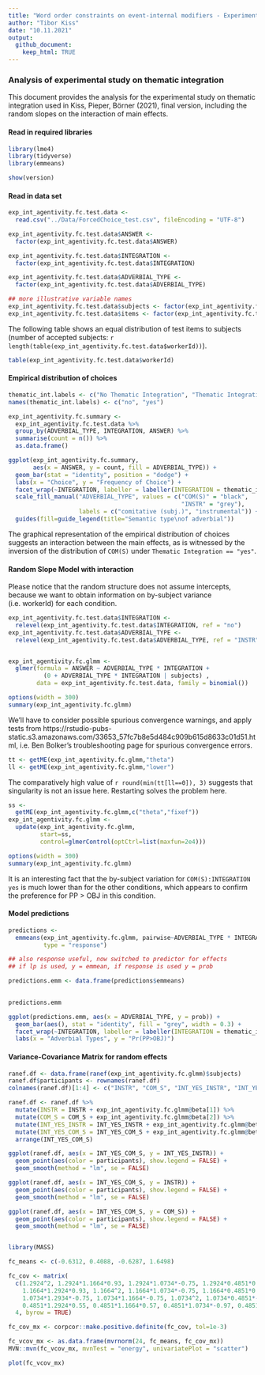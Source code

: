 ```yaml
---
title: "Word order constraints on event-internal modifiers - Experiment 2: Forced Choice study on Thematic Integration"
author: "Tibor Kiss"
date: "10.11.2021"
output:
  github_document:
    keep_html: TRUE
---
```


### Analysis of experimental study on thematic integration

This document provides the analysis for the experimental study on thematic integration used in Kiss, Pieper, Börner (2021), final version, including the random slopes on the interaction of main effects.

#### Read in required libraries

```r
library(lme4)
library(tidyverse)
library(emmeans)

show(version)
```

#### Read in data set


```r
exp_int_agentivity.fc.test.data <- 
  read.csv("../Data/ForcedChoice_test.csv", fileEncoding = "UTF-8")

exp_int_agentivity.fc.test.data$ANSWER <- 
  factor(exp_int_agentivity.fc.test.data$ANSWER)

exp_int_agentivity.fc.test.data$INTEGRATION <- 
  factor(exp_int_agentivity.fc.test.data$INTEGRATION)

exp_int_agentivity.fc.test.data$ADVERBIAL_TYPE <- 
  factor(exp_int_agentivity.fc.test.data$ADVERBIAL_TYPE)

## more illustrative variable names
exp_int_agentivity.fc.test.data$subjects <- factor(exp_int_agentivity.fc.test.data$workerId)
exp_int_agentivity.fc.test.data$items <- factor(exp_int_agentivity.fc.test.data$ENCODING)

```

The following table shows an equal distribution of test items to subjects (number of accepted subjects: `r length(table(exp_int_agentivity.fc.test.data$workerId))`).

```r
table(exp_int_agentivity.fc.test.data$workerId)
```

#### Empirical distribution of choices


```r

thematic_int.labels <- c("No Thematic Integration", "Thematic Integration")
names(thematic_int.labels) <- c("no", "yes")

exp_int_agentivity.fc.summary <- 
  exp_int_agentivity.fc.test.data %>%
  group_by(ADVERBIAL_TYPE, INTEGRATION, ANSWER) %>%
  summarise(count = n()) %>%
  as.data.frame()

ggplot(exp_int_agentivity.fc.summary,
       aes(x = ANSWER, y = count, fill = ADVERBIAL_TYPE)) +
  geom_bar(stat = "identity", position = "dodge") +
  labs(x = "Choice", y = "Frequency of Choice") + 
  facet_wrap(~INTEGRATION, labeller = labeller(INTEGRATION = thematic_int.labels)) +
  scale_fill_manual("ADVERBIAL_TYPE", values = c("COM(S)" = "black",
                                                 "INSTR" = "grey"),
                    labels = c("comitative (subj.)", "instrumental")) +
  guides(fill=guide_legend(title="Semantic type\nof adverbial")) 

```

The graphical representation of the empirical distribution of choices suggests an interaction between the main effects, as is witnessed by the inversion of the distribution of `COM(S)` under `Thematic Integration == "yes"`. 

#### Random Slope Model with interaction

Please notice that the random structure does not assume intercepts, because we want to obtain information on by-subject variance (i.e. workerId) for each condition.

```r

exp_int_agentivity.fc.test.data$INTEGRATION <-
  relevel(exp_int_agentivity.fc.test.data$INTEGRATION, ref = "no")
exp_int_agentivity.fc.test.data$ADVERBIAL_TYPE <-
  relevel(exp_int_agentivity.fc.test.data$ADVERBIAL_TYPE, ref = "INSTR")


exp_int_agentivity.fc.glmm <- 
  glmer(formula = ANSWER ~ ADVERBIAL_TYPE * INTEGRATION + 
          (0 + ADVERBIAL_TYPE * INTEGRATION | subjects) , 
        data = exp_int_agentivity.fc.test.data, family = binomial())

options(width = 300)
summary(exp_int_agentivity.fc.glmm)
```

We'll have to consider possible spurious convergence warnings, and apply tests from https://rstudio-pubs-static.s3.amazonaws.com/33653_57fc7b8e5d484c909b615d8633c01d51.html, i.e. Ben Bolker's troubleshooting page for spurious convergence errors.

```r

tt <- getME(exp_int_agentivity.fc.glmm,"theta")
ll <- getME(exp_int_agentivity.fc.glmm,"lower")
```

The comparatively high value of `r round(min(tt[ll==0]), 3)` suggests that singularity is not an issue here. Restarting solves the problem here. 

```r
ss <- 
  getME(exp_int_agentivity.fc.glmm,c("theta","fixef"))
exp_int_agentivity.fc.glmm <- 
  update(exp_int_agentivity.fc.glmm,
         start=ss,
         control=glmerControl(optCtrl=list(maxfun=2e4)))

options(width = 300)
summary(exp_int_agentivity.fc.glmm)

```

It is an interesting fact that the by-subject variation for `COM(S):INTEGRATION yes` is much lower than for the other conditions, which appears to confirm the preference for PP > OBJ in this condition.

#### Model predictions


```r


predictions <- 
  emmeans(exp_int_agentivity.fc.glmm, pairwise~ADVERBIAL_TYPE * INTEGRATION, 
          type = "response") 

## also response useful, now switched to predictor for effects
## if lp is used, y = emmean, if response is used y = prob

predictions.emm <- data.frame(predictions$emmeans)
 

predictions.emm

ggplot(predictions.emm, aes(x = ADVERBIAL_TYPE, y = prob)) + 
  geom_bar(aes(), stat = "identity", fill = "grey", width = 0.3) +
  facet_wrap(~INTEGRATION, labeller = labeller(INTEGRATION = thematic_int.labels)) +
  labs(x = "Adverbial Types", y = "Pr(PP>OBJ)")
```

#### Variance-Covariance Matrix for random effects
```r

ranef.df <- data.frame(ranef(exp_int_agentivity.fc.glmm)$subjects)
ranef.df$participants <- rownames(ranef.df)
colnames(ranef.df)[1:4] <- c("INSTR", "COM_S", "INT_YES_INSTR", "INT_YES_COM_S")

ranef.df <- ranef.df %>%
  mutate(INSTR = INSTR + exp_int_agentivity.fc.glmm@beta[1]) %>%
  mutate(COM_S = COM_S + exp_int_agentivity.fc.glmm@beta[2]) %>%
  mutate(INT_YES_INSTR = INT_YES_INSTR + exp_int_agentivity.fc.glmm@beta[3]) %>%
  mutate(INT_YES_COM_S = INT_YES_COM_S + exp_int_agentivity.fc.glmm@beta[4]) %>%
  arrange(INT_YES_COM_S)

ggplot(ranef.df, aes(x = INT_YES_COM_S, y = INT_YES_INSTR)) +
  geom_point(aes(color = participants), show.legend = FALSE) +
  geom_smooth(method = "lm", se = FALSE)

ggplot(ranef.df, aes(x = INT_YES_COM_S, y = INSTR)) +
  geom_point(aes(color = participants), show.legend = FALSE) +
  geom_smooth(method = "lm", se = FALSE)

ggplot(ranef.df, aes(x = INT_YES_COM_S, y = COM_S)) +
  geom_point(aes(color = participants), show.legend = FALSE) +
  geom_smooth(method = "lm", se = FALSE)


library(MASS)

fc_means <- c(-0.6312, 0.4088, -0.6287, 1.6498)

fc_cov <- matrix(
  c(1.2924^2, 1.2924*1.1664*0.93, 1.2924*1.0734*-0.75, 1.2924*0.4851*0.55,
    1.1664*1.2924*0.93, 1.1664^2, 1.1664*1.0734*-0.75, 1.1664*0.4851*0.57,
    1.0734*1.2934*-0.75, 1.0734*1.1664*-0.75, 1.0734^2, 1.0734*0.4851*-0.97,
    0.4851*1.2924*0.55, 0.4851*1.1664*0.57, 0.4851*1.0734*-0.97, 0.4851^2), 
  4, byrow = TRUE)

fc_cov_mx <- corpcor::make.positive.definite(fc_cov, tol=1e-3)

fc_vcov_mx <- as.data.frame(mvrnorm(24, fc_means, fc_cov_mx))
MVN::mvn(fc_vcov_mx, mvnTest = "energy", univariatePlot = "scatter")

plot(fc_vcov_mx)
```


